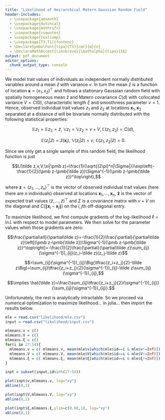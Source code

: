 ```yaml
---
title: "Likelihood of Heirarchical Matern Gaussian Random Field"
header-includes:
  - \usepackage{amsmath}
  - \usepackage{dutchcal}
  - \usepackage{mathrsfs}
  - \usepackage{csquotes}
  - \usepackage{textcomp}
  - \usepackage[T3,T1]{fontenc}
  - \DeclareSymbolFont{tipa}{T3}{cmr}{m}{n}
  - \DeclareMathAccent{\invbreve}{\mathalpha}{tipa}{16}
output: pdf_document
editor_options: 
  chunk_output_type: console
---
```


We model trait values of individuals as independent normally distributed variables around a mean $\bar z$ with variance $v$. In turn the mean $\bar z$ is a function of location $\pmb x=(x_1,x_2)^\top$ and follows a stationary Gaussian random field with spatially homogeneous mean $\tilde z$ and Matern covariance $C(d)$ with collocated variance $V=C(0)$, characteristic length $\xi$ and smoothness parameter $\nu=1$. Hence, observed individual trait values $z_1$ and $z_2$ at locations $\pmb x_1,\pmb x_2$ separated at a distance $d$ will be bivariate normally distributed with the following statistical properties:

$$\mathbb Ez_1=\mathbb Ez_2=\tilde z, \ \mathbb Vz_1=\mathbb Vz_2=v+V, \mathbb C(z_1,z_2)=C(d),$$

$$\mathbb E(z_i|\bar z)=\bar z(\pmb x_i), \ \mathbb V(z_i|\bar z)=v, \ \mathbb C(z_1,z_2|\bar z)=0.$$

Since we only get a single sample of this random field, the likelihood function is just

$$L(\tilde z,v,V,\xi|\pmb z)=\frac{1}{\sqrt{(2\pi)^n|\Sigma|}}\exp\left(-\frac{1}{2}(\pmb z-\pmb{\tilde z})\Sigma^{-1}(\pmb z-\pmb{\tilde z})^\top\right),$$

where $\pmb z=(z_1,\dots,z_n)^\top$ is the vector of observed individual trait values (here there are $n$ individuals) observed at locations $\pmb x_1,\dots,\pmb x_n$, $\pmb{\tilde z}$ is the vector of expected trait values $(\tilde z,\dots,\tilde z)^\top$ and $\Sigma$ is a covariance matrix with $v+V$ on the diagonal and $C(\|\pmb x_i-\pmb x_j\|)$ on the $i,j$th off-diagonal entry.

To maximize likelihood, we first compute gradients of the log-likelihood $\ell=\ln L$ with respect to model parameters. We then solve for the parameter values when those gradients are zero:

$$\frac{\partial\ell}{\partial\tilde z}=-\frac{1}{2}\frac{\partial}{\partial\tilde z}\left[(\pmb z-\pmb{\tilde z})\Sigma^{-1}(\pmb z-\pmb{\tilde z})^\top\right]=-\frac{1}{2}\frac{\partial}{\partial\tilde z}\sum_{ij}(\sigma^{-1})_{ij}(z_i-\tilde z)(z_j-\tilde z)$$

$$=\sum_{ij}(\sigma^{-1})_{ij}\Big(\tfrac{z_i+z_j}{2}-\tilde z\Big)=\sum_{ij}\tfrac{z_i+z_j}{2}(\sigma^{-1})_{ij}-\tilde z\sum_{ij}(\sigma^{-1})_{ij},$$

$$\implies \hat{\tilde z}=\frac{\sum_{ij}\tfrac{z_i+z_j}{2}(\sigma^{-1})_{ij}}{\sum_{ij}(\sigma^{-1})_{ij}}.$$

Unfortunately, the rest is analytically intractable. So we proceed via numerical optimization to maximize likelihood... in julia... then import the results below.

```r
mle = read.csv("likelihood/mle.csv")
input = read.csv("likelihood/input.csv")

mlmeans.v = c()
mlmeans.V = c()
mlmeans.ξ = c()
for(i in 27:54){
  mlmeans.v = c( mlmeans.v, mean(mle$v[which(mle$id==i & mle$v!=Inf)]) )
  mlmeans.V = c( mlmeans.V, mean(mle$V[which(mle$id==i & mle$V!=Inf)]) )
  mlmeans.ξ = c( mlmeans.ξ, mean(mle$ξ[which(mle$id==i & mle$ξ!=Inf)]) )
}

inpt = subset(input,id%in%(27:54))

plot(inpt$v,mlmeans.v, log="xy")
abline(0,1)

plot(inpt$V,mlmeans.V, log="xy")
abline(0,1)

plot(inpt$ξ,mlmeans.ξ,ylim=c(0.08,1), log="xy")
abline(0,1)
```


